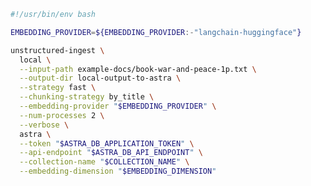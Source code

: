 ```bash Shell
#!/usr/bin/env bash

EMBEDDING_PROVIDER=${EMBEDDING_PROVIDER:-"langchain-huggingface"}

unstructured-ingest \
  local \
  --input-path example-docs/book-war-and-peace-1p.txt \
  --output-dir local-output-to-astra \
  --strategy fast \
  --chunking-strategy by_title \
  --embedding-provider "$EMBEDDING_PROVIDER" \
  --num-processes 2 \
  --verbose \
  astra \
  --token "$ASTRA_DB_APPLICATION_TOKEN" \
  --api-endpoint "$ASTRA_DB_API_ENDPOINT" \
  --collection-name "$COLLECTION_NAME" \
  --embedding-dimension "$EMBEDDING_DIMENSION"
```
